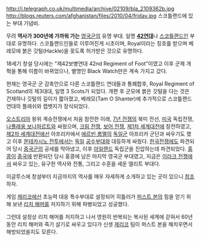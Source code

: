http://i.telegraph.co.uk/multimedia/archive/02109/bla_2109362b.jpg
http://blogs.reuters.com/afghanistan/files/2010/04/friday.jpg
스코틀랜드에 있는 부대 기념비.

무려 '''역사가 300년에 가까워 가는''' [[영국군]]의 유명 부대. 일명 '''[[42]]연대'''나 [[스코틀랜드]]인 부대로 유명하다. 스코틀랜드인들로 이루어진게 시초이며, Royal이라는 칭호를 받으며 베레모에 붉은 깃털(Hackle)을 꽂도록 허가받은 것으로 유명하다. 

18세기 창설 당시에는 "제42보병연대 42nd Regiment of Foot"이였고 이후 군제 개혁을 통해 이름이 바뀌었으나, 별명인 Black Watch만은 계속 가지고 갔다.

현재는 영국군 군 감축안으로 다른 스코틀랜드 연대들과 통폐합후, Royal Regiment of Scotland의 제3대대, 일명 3 Scots가 되었다. 개편 후 군모에 붉은 깃털을 다는 것은 건재하나 깃털의 길이가 짧아졌고, 베레모(Tam O Shanter)에 추가적으로 스코틀랜드 연대의 플래쉬와 캡뱃지가 장식되었다.  
  
[[오스트리아]] 왕위 계승전쟁에서 처음 참전한 이래, [[7년 전쟁]]의 북미 전선, [[미국]] 독립전쟁, [[나폴레옹 보나파르트]]와 싸웠으며, [[크림 전쟁]], [[보어 전쟁]], [[제1차 세계대전]]에 참전하였고, [[제2차 세계대전]]에선 아프리카에서 [[에르빈 롬멜]]의 [[독일군]] 아프리카 군단과 싸우기도 했고 이후 [[몬테카시노 전투]]에서는 [[독일]] [[공수부대]]와 대등하게 싸웠다. [[한국전쟁]]에도 파견되어 당시 [[중국군]]의 공세를 막아냈고, 이후 [[아일랜드]] 독립군을 진압하는데 파견되었다. [[홍콩]]이 [[중국]]에 반환되던 당시 홍콩에 남은 마지막 영국군 부대였고, 지금은 [[이라크 전쟁]]에서 싸우고 있는, 유구한 역사와 전통, 그리고 수훈을 세운 엘리트 부대다.

이글루스에 창설부터 지금까지의 역사를 매우 자세하게 소개하고 있는 곳이 있으니 [http://kalnaf.egloos.com/tag/BlackWatch 참조]하자.

게임 [[제리코]]에선 초능력 대응 특수부대로 설정되어 히틀러가 [[퍼스트 본]]의 힘을 얻기 위해 보낸 [[리치 해머]]를 저지하기 위해 파병되었고 성공했다.

그런데 설정상 리치 해머를 저지하고 나서 영원히 반복되는 복사된 세계에 갇혀서 60년동안 리치 해머와 죽기 살기로 싸우고 있다가 신생 [[제리코]] 팀이 퍼스트 본을 해치우면서 해방되었을지도 모른다.
